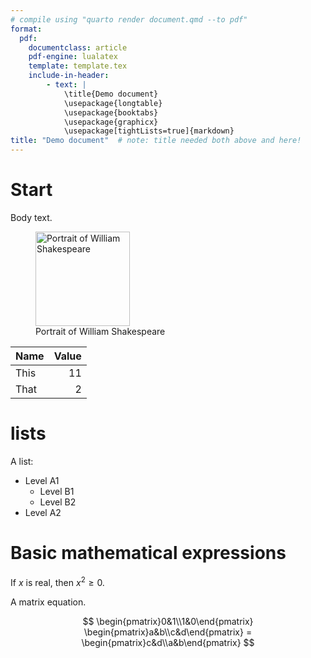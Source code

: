 ```yaml
---
# compile using "quarto render document.qmd --to pdf"
format:
  pdf:
    documentclass: article
    pdf-engine: lualatex
    template: template.tex
    include-in-header:
        - text: |
            \title{Demo document} 
            \usepackage{longtable}
            \usepackage{booktabs}
            \usepackage{graphicx}
            \usepackage[tightLists=true]{markdown}
title: "Demo document"  # note: title needed both above and here!
---
```



# Start

Body text.


![Portrait of William Shakespeare](shake.jpg){ height="4cm" }


```{=latex}
\tagpdfsetup{table/header-rows={1,2}}
```

| Name | Value |
|------|------:|
| This | 11     |
| That | 2      |



# lists

A list:

* Level A1
  - Level B1
  - Level B2
* Level A2



# Basic mathematical expressions

If $x$ is real, then $x^{2} \geq 0$.

A matrix equation.

$$
\begin{pmatrix}0&1\\1&0\end{pmatrix}
\begin{pmatrix}a&b\\c&d\end{pmatrix}
=
\begin{pmatrix}c&d\\a&b\end{pmatrix}
$$
